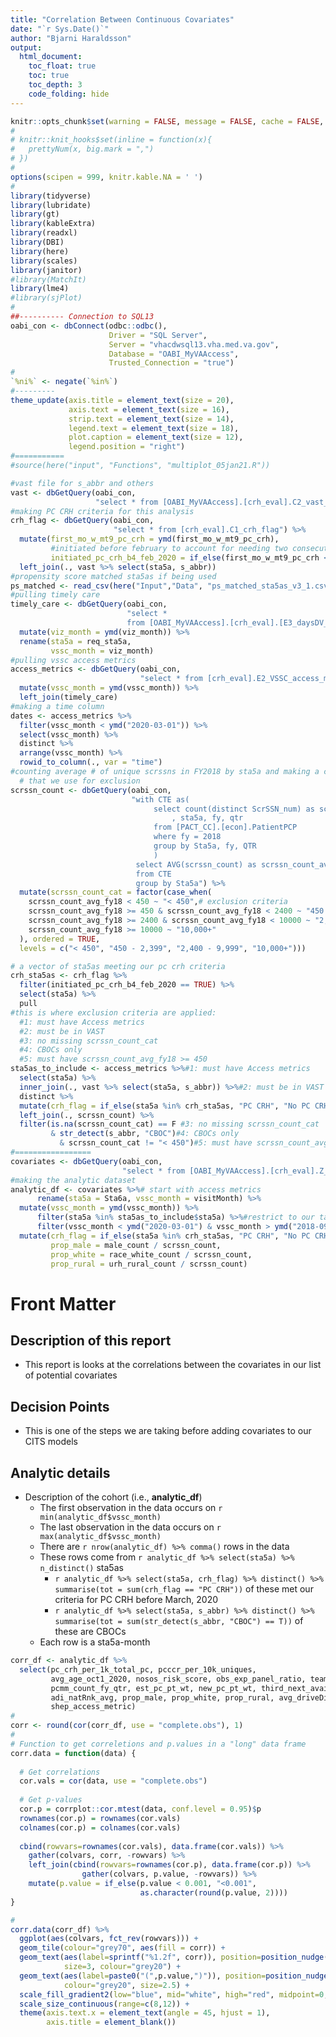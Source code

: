 ```yaml
---
title: "Correlation Between Continuous Covariates"
date: "`r Sys.Date()`"
author: "Bjarni Haraldsson"
output: 
  html_document:
    toc_float: true
    toc: true
    toc_depth: 3
    code_folding: hide
---
```


```r
knitr::opts_chunk$set(warning = FALSE, message = FALSE, cache = FALSE, fig.width = 10, fig.height = 10)
#
# knitr::knit_hooks$set(inline = function(x){
#   prettyNum(x, big.mark = ",")
# })
#
options(scipen = 999, knitr.kable.NA = ' ')
#
library(tidyverse)
library(lubridate)
library(gt)
library(kableExtra)
library(readxl)
library(DBI)
library(here)
library(scales)
library(janitor)
#library(MatchIt)
library(lme4)
#library(sjPlot)
#
##---------- Connection to SQL13
oabi_con <- dbConnect(odbc::odbc(),
                      Driver = "SQL Server",
                      Server = "vhacdwsql13.vha.med.va.gov",
                      Database = "OABI_MyVAAccess",
                      Trusted_Connection = "true")
#
`%ni%` <- negate(`%in%`)
#---------
theme_update(axis.title = element_text(size = 20),
             axis.text = element_text(size = 16),
             strip.text = element_text(size = 14),
             legend.text = element_text(size = 18),
             plot.caption = element_text(size = 12),
             legend.position = "right")
#===========
#source(here("input", "Functions", "multiplot_05jan21.R"))
```



```r
#vast file for s_abbr and others
vast <- dbGetQuery(oabi_con,
                   "select * from [OABI_MyVAAccess].[crh_eval].C2_vast_from_a06")
#making PC CRH criteria for this analysis
crh_flag <- dbGetQuery(oabi_con,
                       "select * from [crh_eval].C1_crh_flag") %>%
  mutate(first_mo_w_mt9_pc_crh = ymd(first_mo_w_mt9_pc_crh),
         #initiated before february to account for needing two consecutive months with > 9
         initiated_pc_crh_b4_feb_2020 = if_else(first_mo_w_mt9_pc_crh < ymd("2020-02-01"), TRUE, FALSE)) %>%
  left_join(., vast %>% select(sta5a, s_abbr))
#propensity score matched sta5as if being used
ps_matched <- read_csv(here("Input","Data", "ps_matched_sta5as_v3_1.csv"))
#pulling timely care
timely_care <- dbGetQuery(oabi_con,
                          "select *
                          from [OABI_MyVAAccess].[crh_eval].[E3_daysDV_month_sta5a]") %>%
  mutate(viz_month = ymd(viz_month)) %>%
  rename(sta5a = req_sta5a,
         vssc_month = viz_month)
#pulling vssc access metrics
access_metrics <- dbGetQuery(oabi_con,
                             "select * from [crh_eval].E2_VSSC_access_metrics") %>%
  mutate(vssc_month = ymd(vssc_month)) %>%
  left_join(timely_care)
#making a time column
dates <- access_metrics %>%
  filter(vssc_month < ymd("2020-03-01")) %>%
  select(vssc_month) %>%
  distinct %>%
  arrange(vssc_month) %>%
  rowid_to_column(., var = "time")
#counting average # of unique scrssns in FY2018 by sta5a and making a categorical variable
  # that we use for exclusion
scrssn_count <- dbGetQuery(oabi_con,
                           "with CTE as(
                            	select count(distinct ScrSSN_num) as scrssn_count
                            		, sta5a, fy, qtr
                            	from [PACT_CC].[econ].PatientPCP
                            	where fy = 2018
                            	group by Sta5a, fy, QTR
                            	)
                            select AVG(scrssn_count) as scrssn_count_avg_fy18, sta5a
                            from CTE
                            group by Sta5a") %>%
  mutate(scrssn_count_cat = factor(case_when(
    scrssn_count_avg_fy18 < 450 ~ "< 450",# exclusion criteria
    scrssn_count_avg_fy18 >= 450 & scrssn_count_avg_fy18 < 2400 ~ "450 - 2,399",
    scrssn_count_avg_fy18 >= 2400 & scrssn_count_avg_fy18 < 10000 ~ "2,400 - 9,999",
    scrssn_count_avg_fy18 >= 10000 ~ "10,000+"
  ), ordered = TRUE,
  levels = c("< 450", "450 - 2,399", "2,400 - 9,999", "10,000+")))
```

```r
# a vector of sta5as meeting our pc crh criteria
crh_sta5as <- crh_flag %>%
  filter(initiated_pc_crh_b4_feb_2020 == TRUE) %>%
  select(sta5a) %>%
  pull
#this is where exclusion criteria are applied:
  #1: must have Access metrics
  #2: must be in VAST
  #3: no missing scrssn_count_cat
  #4: CBOCs only
  #5: must have scrssn_count_avg_fy18 >= 450
sta5as_to_include <- access_metrics %>%#1: must have Access metrics
  select(sta5a) %>%
  inner_join(., vast %>% select(sta5a, s_abbr)) %>%#2: must be in VAST
  distinct %>%
  mutate(crh_flag = if_else(sta5a %in% crh_sta5as, "PC CRH", "No PC CRH")) %>%#making the crh_flag
  left_join(., scrssn_count) %>%
  filter(is.na(scrssn_count_cat) == F #3: no missing scrssn_count_cat
         & str_detect(s_abbr, "CBOC")#4: CBOCs only
           & scrssn_count_cat != "< 450")#5: must have scrssn_count_avg_fy18 >= 450
#=================
covariates <- dbGetQuery(oabi_con,
                         "select * from [OABI_MyVAAccess].[crh_eval].Z_analytic_df")
#making the analytic dataset
analytic_df <- covariates %>%# start with access metrics
      rename(sta5a = Sta6a, vssc_month = visitMonth) %>%
  mutate(vssc_month = ymd(vssc_month)) %>%
      filter(sta5a %in% sta5as_to_include$sta5a) %>%#restrict to our table from above
      filter(vssc_month < ymd("2020-03-01") & vssc_month > ymd("2018-09-01")) %>%
  mutate(crh_flag = if_else(sta5a %in% crh_sta5as, "PC CRH", "No PC CRH"),
         prop_male = male_count / scrssn_count,
         prop_white = race_white_count / scrssn_count,
         prop_rural = urh_rural_count / scrssn_count)
```

# Front Matter  

## Description of this report  

* This report is looks at the correlations between the covariates in our list of potential covariates 

## Decision Points  

* This is one of the steps we are taking before adding covariates to our CITS models
    
## Analytic details  


* Description of the cohort (i.e., __analytic\_df__)
    + The first observation in the data occurs on `r min(analytic_df$vssc_month)`
    + The last observation in the data occurs on `r max(analytic_df$vssc_month)`
    + There are `r nrow(analytic_df) %>% comma()` rows in the data
    + These rows come from `r analytic_df %>% select(sta5a) %>% n_distinct()` sta5as
      + `r analytic_df %>% select(sta5a, crh_flag) %>% distinct() %>% summarise(tot = sum(crh_flag == "PC CRH"))` of these met our criteria for PC CRH before March, 2020
      + `r analytic_df %>% select(sta5a, s_abbr) %>% distinct() %>% summarise(tot = sum(str_detect(s_abbr, "CBOC") == T))` of these are CBOCs
    + Each row is a sta5a-month
    
```r
corr_df <- analytic_df %>%
  select(pc_crh_per_1k_total_pc, pcccr_per_10k_uniques,
         avg_age_oct1_2020, nosos_risk_score, obs_exp_panel_ratio, team_pcp_ap_fte_total,
         pcmm_count_fy_qtr, est_pc_pt_wt, new_pc_pt_wt, third_next_avail,
         adi_natRnk_avg, prop_male, prop_white, prop_rural, avg_driveDist,
         shep_access_metric)
#
corr <- round(cor(corr_df, use = "complete.obs"), 1)
#
# Function to get correletions and p.values in a "long" data frame
corr.data = function(data) {
  
  # Get correlations
  cor.vals = cor(data, use = "complete.obs")
  
  # Get p-values
  cor.p = corrplot::cor.mtest(data, conf.level = 0.95)$p
  rownames(cor.p) = rownames(cor.vals)
  colnames(cor.p) = colnames(cor.vals)
  
  cbind(rowvars=rownames(cor.vals), data.frame(cor.vals)) %>% 
    gather(colvars, corr, -rowvars) %>% 
    left_join(cbind(rowvars=rownames(cor.p), data.frame(cor.p)) %>% 
                gather(colvars, p.value, -rowvars)) %>%
    mutate(p.value = if_else(p.value < 0.001, "<0.001", 
                             as.character(round(p.value, 2))))
}

#
corr.data(corr_df) %>% 
  ggplot(aes(colvars, fct_rev(rowvars))) +
  geom_tile(colour="grey70", aes(fill = corr)) +
  geom_text(aes(label=sprintf("%1.2f", corr)), position=position_nudge(y=0.2), 
            size=3, colour="grey20") +
  geom_text(aes(label=paste0("(",p.value,")")), position=position_nudge(y=-0.2), 
            colour="grey20", size=2.5) +
  scale_fill_gradient2(low="blue", mid="white", high="red", midpoint=0, limits=c(-1,1)) +
  scale_size_continuous(range=c(8,12)) +
  theme(axis.text.x = element_text(angle = 45, hjust = 1), 
        axis.title = element_blank())
```
